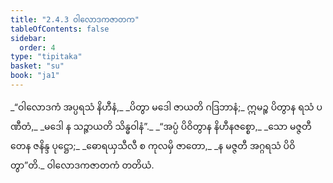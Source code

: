 ```yaml
---
title: "2.4.3 ဝါလောဒကဇာတက"
tableOfContents: false
sidebar:
  order: 4
type: "tipitaka"
basket: "su"
book: "ja1"
---
```



<DynamicBreadcrumb />

<Division number="65" book="ja1">

<Paragraph number="444" type="verses" book="ja1">
_“ဝါလောဒကံ အပ္ပရသံ နိဟီနံ,_  
_ပိတွာ မဒေါ ဇာယတိ ဂဒြဘာနံ;_  
ဣမဉ္စ ပိတွာန ရသံ ပဏီတံ,_  
_မဒေါ န သဉ္ဇာယတိ သိန္ဓဝါနံ”._  

</Paragraph>

</Division>
<Division number="66" book="ja1">

<Paragraph number="445" type="verses" book="ja1">
_“အပ္ပံ ပိဝိတွာန နိဟီနဇစ္စော,_  
_သော မဇ္ဇတီ တေန ဇနိန္ဒ ပုဋ္ဌော;_  
_ဓောရယှသီလီ စ ကုလမှိ ဇာတော,_  
_န မဇ္ဇတီ အဂ္ဂရသံ ပိဝိတွာ”တိ._  


</Paragraph>
</Division>

<Paragraph number="446" type="center" book="ja1">
ဝါလောဒကဇာတကံ တတိယံ.
</Paragraph>